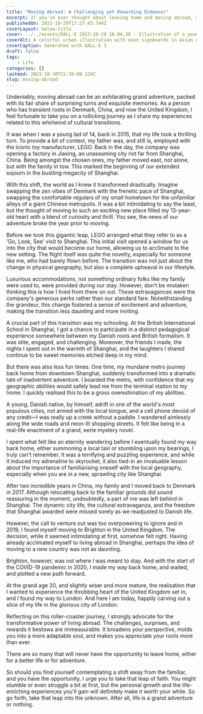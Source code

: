 ```yaml
---
title: "Moving Abroad: A Challenging yet Rewarding Endeavor"
excerpt: If you've ever thought about leaving home and moving abroad, you'll now how tough it can be. I've found it to be great, but not without challenges.
publishedOn: 2023-10-29T17:27:43.744Z
coverLayout: below-title
cover: ../../assets/DALL·E 2023-10-29 16.04.38 - Illustration of a young Danish man wandering through Shanghai's neon-lit streets. Skyscrapers loom overhead, and the crowded streets are filled with p.png
coverAlt: A colorful urban illustration with neon signboards in Asian characters. A man in formal wear focuses on his smartphone amidst silhouetted pedestrians, with modern skyscrapers in the background
coverCaption: Generated with DALL-E 3
draft: false
tags:
    - Life
categories: []
lastmod: 2023-10-30T21:30:08.124Z
slug: moving-abroad
---
```

Undeniably, moving abroad can be an exhilarating grand adventure, packed with its fair share of surprising turns and exquisite memories. As a person who has transient roots in Denmark, China, and now the United Kingdom, I feel fortunate to take you on a rollicking journey as I share my experiences related to this whirlwind of cultural transitions.

It was when I was a young lad of 14, back in 2015, that my life took a thrilling turn. To provide a bit of context, my father was, and still is, employed with the iconic toy manufacturer, LEGO. Back in the day, the company was opening a factory in Jiaxing, an unassuming city not far from Shanghai, China. Being amongst the chosen ones, my father moved east, not alone, but with the family in tow. This marked the beginning of our extended sojourn in the bustling megacity of Shanghai.

With this shift, the world as I knew it transformed drastically. Imagine swapping the zen vibes of Denmark with the frenetic pace of Shanghai, swapping the comfortable regulars of my small hometown for the unfamiliar alleys of a giant Chinese metropolis. It was a bit intimidating to say the least, but the thought of moving to such an exciting new place filled my 13-year-old heart with a blend of curiosity and thrill. You see, the news of our adventure broke the year prior to moving.

Before we took this gigantic leap, LEGO arranged what they refer to as a 'Go, Look, See' visit to Shanghai. This initial visit opened a window for us into the city that would become our home, allowing us to acclimate to the new setting. The flight itself was quite the novelty, especially for someone like me, who had barely flown before. The transition was not just about the change in physical geography, but also a complete upheaval in our lifestyle.

Luxurious accommodations, not something ordinary folks like my family were used to, were provided during our stay. However, don't be mistaken thinking this is how I lived from there on out. These extravagances were the company's generous perks rather than our standard fare. Notwithstanding the grandeur, this change fostered a sense of excitement and adventure, making the transition less daunting and more inviting.

A crucial part of this transition was my schooling. At the British International School in Shanghai, I got a chance to participate in a distinct pedagogical experience somewhere between my Danish roots and British formalism. It was elite, engaged, and challenging. Moreover, the friends I made, the nights I spent out in the warmth of Shanghai, and the laughters I shared continue to be sweet memories etched deep in my mind.

But there was also less fun times. One time, my mundane metro journey back home from downtown Shanghai, suddenly transformed into a dramatic tale of inadvertent adventure. I boarded the metro, with confidence that my geographic abilities would safely lead me from the terminal station to my home. I quickly realised this to be a gross overestimation of my abilities.

A young, Danish native, by himself, adrift in one of the world's most populous cities, not armed with the local tongue, and a cell phone devoid of any credit—I was really up a creek without a paddle. I wandered aimlessly along the wide roads and neon-lit shopping streets. It felt like being in a real-life enactment of a grand, eerie mystery novel. 

I spent what felt like an eternity wandering before I eventually found my way back home, either summoning a local taxi or stumbling upon my bearings, I truly can't remember. It was a terrifying and puzzling experience, and while it induced my adrenaline to skyrocket, it also tied-in an invaluable lesson about the importance of familiarising oneself with the local geography, especially when you are in a new, sprawling city like Shanghai.

After two incredible years in China, my family and I moved back to Denmark in 2017. Although relocating back to the familiar grounds did sound reassuring in the moment, undoubtedly, a part of me was left behind in Shanghai. The dynamic city life, the cultural extravaganza, and the freedom that Shanghai awarded were missed sorely as we readjusted to Danish life.

However, the call to venture out was too overpowering to ignore and in 2019, I found myself moving to Brighton in the United Kingdom. The decision, while it seemed intimidating at first, somehow felt right. Having already acclimated myself to living abroad in Shanghai, perhaps the idea of moving to a new country was not as daunting.

Brighton, however, was not where I was meant to stay. And with the start of the COVID-19 pandemic in 2020, I made my way back home, and waited, and plotted a new path forward.

At the grand age 20, and slightly wiser and more mature, the realisation that I wanted to experience the throbbing heart of the United Kingdom set in, and I found my way to London. And here I am today, happily carving out a slice of my life in the glorious city of London.

Reflecting on this roller-coaster journey, I strongly advocate for the transformative power of living abroad. The challenges, surprises, and rewards it bestows are immeasurable. It broadens your perspective, molds you into a more adaptable soul, and makes you appreciate your roots more than ever.

There are so many that will never have the opportunity to leave home, either for a better life or for adventure.

So should you find yourself contemplating a shift away from the familiar, and you have the opportunity, I urge you to take that leap of faith. You might stumble or even struggle a bit at first, but the personal growth and the life-enriching experiences you'll gain will definitely make it worth your while. So go forth, take that leap into the unknown. After all, life is a grand adventure or nothing.